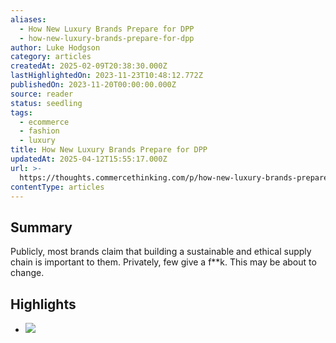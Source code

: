 ```yaml
---
aliases:
  - How New Luxury Brands Prepare for DPP
  - how-new-luxury-brands-prepare-for-dpp
author: Luke Hodgson
category: articles
createdAt: 2025-02-09T20:38:30.000Z
lastHighlightedOn: 2023-11-23T10:48:12.772Z
publishedOn: 2023-11-20T00:00:00.000Z
source: reader
status: seedling
tags:
  - ecommerce
  - fashion
  - luxury
title: How New Luxury Brands Prepare for DPP
updatedAt: 2025-04-12T15:55:17.000Z
url: >-
  https://thoughts.commercethinking.com/p/how-new-luxury-brands-prepare-for?r=19ii1h&utm_campaign=post&utm_medium=email&ct=t(EMAIL_CAMPAIGN_7_20_2022_12_8_COPY_01)
contentType: articles
---
```

## Summary

Publicly, most brands claim that building a sustainable and ethical supply chain is important to them. Privately, few give a f**k. This may be about to change.

## Highlights

- ![](https://substackcdn.com/image/fetch/w_1456,c_limit,f_auto,q_auto:good,fl_progressive:steep/https%3A%2F%2Fsubstack-post-media.s3.amazonaws.com%2Fpublic%2Fimages%2Fd62d55bf-a09b-4dae-8dec-7fa950ab7cc5_1352x900.webp)
